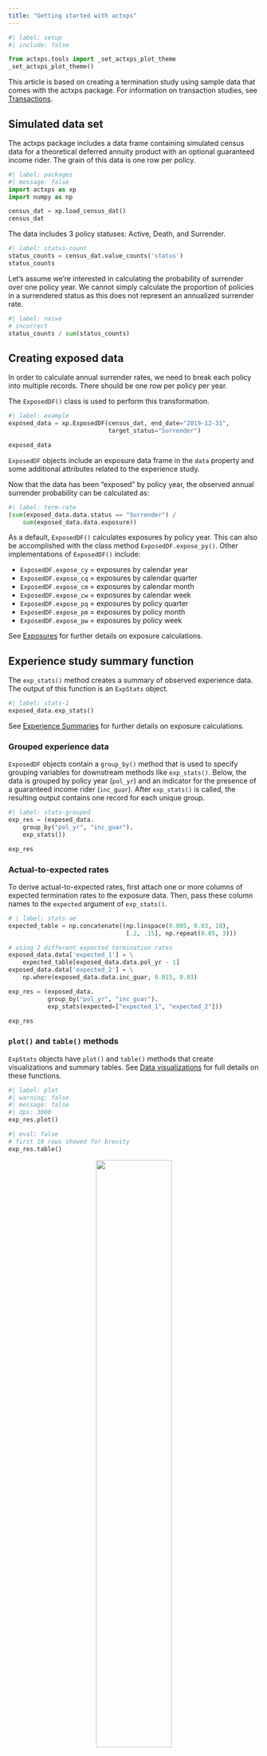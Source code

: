 ```yaml
---
title: "Getting started with actxps"
---
```


```python
#| label: setup
#| include: false

from actxps.tools import _set_actxps_plot_theme
_set_actxps_plot_theme()

```

This article is based on creating a termination study using sample data that 
comes with the actxps package. For information on transaction studies, see 
[Transactions](transactions.qmd).

## Simulated data set

The actxps package includes a data frame containing simulated census data for a theoretical deferred annuity product with an optional guaranteed income rider. The grain of this data is one row per policy.

```python
#| label: packages
#| message: false
import actxps as xp
import numpy as np

census_dat = xp.load_census_dat()
census_dat
```

The data includes 3 policy statuses: Active, Death, and Surrender.

```python
#| label: status-count
status_counts = census_dat.value_counts('status')
status_counts
```

Let's assume we're interested in calculating the probability of surrender over one policy year. We cannot simply calculate the proportion of policies in a surrendered status as this does not represent an annualized surrender rate.

```python
#| label: naive
# incorrect
status_counts / sum(status_counts)
```

## Creating exposed data

In order to calculate annual surrender rates, we need to break each policy into multiple records. There should be one row per policy per year.

The `ExposedDF()` class is used to perform this transformation.


```python
#| label: example
exposed_data = xp.ExposedDF(census_dat, end_date="2019-12-31",
                            target_status="Surrender")

exposed_data
```

`ExposedDF` objects include an exposure data frame in the `data` property and some additional attributes related to the experience study.

Now that the data has been "exposed" by policy year, the observed annual surrender probability can be calculated as:

```python
#| label: term-rate
(sum(exposed_data.data.status == "Surrender") /
    sum(exposed_data.data.exposure))
```

As a default, `ExposedDF()` calculates exposures by policy year. This can also be accomplished with the class method `ExposedDF.expose_py()`. Other implementations of `ExposedDF()` include:

- `ExposedDF.expose_cy` = exposures by calendar year
- `ExposedDF.expose_cq` = exposures by calendar quarter
- `ExposedDF.expose_cm` = exposures by calendar month
- `ExposedDF.expose_cw` = exposures by calendar week
- `ExposedDF.expose_pq` = exposures by policy quarter
- `ExposedDF.expose_pm` = exposures by policy month
- `ExposedDF.expose_pw` = exposures by policy week

See [Exposures](exposures.qmd) for further details on exposure calculations.

## Experience study summary function

The `exp_stats()` method creates a summary of observed experience data. The output of this function is an `ExpStats` object.

```python
#| label: stats-1
exposed_data.exp_stats()
```

See [Experience Summaries](exp_summary.qmd) for further details on exposure calculations.

### Grouped experience data

`ExposedDF` objects contain a `group_by()` method that is used to specify grouping variables for downstream methods like `exp_stats()`. Below, the data is grouped by policy year (`pol_yr`) and an indicator for the presence of a guaranteed income rider (`inc_guar`). After `exp_stats()` is called, the resulting output contains one record for each unique group.

```python
#| label: stats-grouped
exp_res = (exposed_data.
    group_by("pol_yr", "inc_guar").
    exp_stats())

exp_res
```

### Actual-to-expected rates

To derive actual-to-expected rates, first attach one or more columns of expected termination rates to the exposure data. Then, pass these column names to the `expected` argument of `exp_stats()`.

```python
# | label: stats-ae
expected_table = np.concatenate((np.linspace(0.005, 0.03, 10),
                                 [.2, .15], np.repeat(0.05, 3)))

# using 2 different expected termination rates
exposed_data.data['expected_1'] = \
    expected_table[exposed_data.data.pol_yr - 1]
exposed_data.data['expected_2'] = \
    np.where(exposed_data.data.inc_guar, 0.015, 0.03)

exp_res = (exposed_data.
           group_by("pol_yr", "inc_guar").
           exp_stats(expected=["expected_1", "expected_2"]))

exp_res

```

### `plot()` and `table()` methods

`ExpStats` objects have `plot()` and `table()` methods that create visualizations and summary tables. See [Data visualizations](visualizations.qmd) for full details on these functions.

```python
#| label: plot
#| warning: false
#| message: false
#| dpi: 3000
exp_res.plot()
```

```python
#| eval: false
# first 10 rows showed for brevity
exp_res.table()
```

<center><img src="../images/exp_gt.png" width="55%" height="55%" /></center>

### `summary()`

Calling the `summary()` method on an `ExpStats` object re-summarizes experience results. This also produces an `ExpStats` object.

```python
#| label: summary-1
exp_res.summary()
```

If additional variables are passed to `*by`, these variables become groups in the re-summarized `ExpStats` object.

```python
#| label: summary-2
exp_res.summary('inc_guar')
```

## Shiny App

`ExposedDF` objects have an `exp_shiny()` method that launches a Shiny app to enable interactive exploration of experience data.

```python
#| label: shiny
#| eval: false
exposed_data.exp_shiny()
```

<img src="../images/exp_shiny.png" width="100%" />
